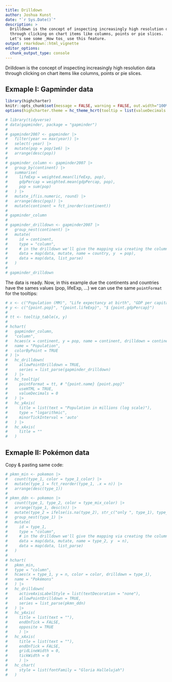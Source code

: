```yaml
---
title: Drilldown
author: Joshua Kunst
date: "`r Sys.Date()`"
description: >
  Drilldown is the concept of inspecting increasingly high resolution data
  through clicking on chart items like columns, points or pie slices. 
  Let's see some _How tos_ use this feature.
output: rmarkdown::html_vignette
editor_options: 
  chunk_output_type: console
---
```


<script>
$(document).ready(function(){ 
  el = $(".page-header > h1")
  icon = "arrow-down"
  text = el.text()
  text_new = "<span class=\"fa fa-" + icon  + "\"></span> " + text
  el.html(text_new) 
}) ;
</script>

Drilldown is the concept of inspecting increasingly high resolution data
through clicking on chart items like columns, points or pie slices.

## Exmaple I: Gapminder data

```r
library(highcharter)
knitr::opts_chunk$set(message = FALSE, warning = FALSE, out.width="100%")
options(highcharter.theme = hc_theme_hcrt(tooltip = list(valueDecimals = 2)))
```


```r
# library(tidyverse)
# data(gapminder, package = "gapminder")
# 
# gapminder2007 <- gapminder |> 
#   filter(year == max(year)) |> 
#   select(-year) |> 
#   mutate(pop = pop/1e6) |> 
#   arrange(desc(pop))
# 
# gapminder_column <- gapminder2007 |>
#   group_by(continent) |> 
#   summarise(
#     lifeExp = weighted.mean(lifeExp, pop),
#     gdpPercap = weighted.mean(gdpPercap, pop),
#     pop = sum(pop)
#   ) |> 
#   mutate_if(is.numeric, round) |> 
#   arrange(desc(pop)) |> 
#   mutate(continent = fct_inorder(continent))
# 
# gapminder_column
# 
# gapminder_drilldown <- gapminder2007 |> 
#   group_nest(continent) |> 
#   mutate(
#     id = continent,
#     type = "column",
#     # in the drilldown we'll give the mapping via creating the columns
#     data = map(data, mutate, name = country, y  = pop),
#     data = map(data, list_parse)
#   )
# 
# gapminder_drilldown
```

The data is ready. Now, in this example due the continents and countries have
the sames values (pop, lifeExp, ...) we can use the same `pointFormat` for 
the tooltips:


```r
# x <- c("Population (MM)", "Life expectancy at birth", "GDP per capita (US$)")
# y <- c("{point.pop}", "{point.lifeExp}", "$ {point.gdpPercap}")
# 
# tt <- tooltip_table(x, y)
# 
# hchart(
#   gapminder_column,
#   "column",
#   hcaes(x = continent, y = pop, name = continent, drilldown = continent),
#   name = "Population",
#   colorByPoint = TRUE
# ) |> 
#   hc_drilldown(
#     allowPointDrilldown = TRUE,
#     series = list_parse(gapminder_drilldown)
#   ) |> 
#   hc_tooltip(
#     pointFormat = tt, # "{point.name} {point.pop}"
#     useHTML = TRUE,
#     valueDecimals = 0
#   ) |> 
#   hc_yAxis(
#     title = list(text = "Population in millions (log scale)"),
#     type = "logarithmic",
#     minorTickInterval = 'auto'
#   ) |> 
#   hc_xAxis(
#     title = ""
#   )
```

## Exmaple II: Pokémon data

Copy & pasting same code:

```r
# pkmn_min <- pokemon |> 
#   count(type_1, color = type_1_color) |> 
#   mutate(type_1 = fct_reorder(type_1, .x = n)) |> 
#   arrange(desc(type_1))
# 
# pkmn_ddn <- pokemon |> 
#   count(type_1, type_2, color = type_mix_color) |> 
#   arrange(type_1, desc(n)) |> 
#   mutate(type_2 = ifelse(is.na(type_2), str_c("only ", type_1), type_2)) |> 
#   group_nest(type_1) |> 
#   mutate(
#     id = type_1,
#     type = "column",
#     # in the drilldown we'll give the mapping via creating the columns
#     data = map(data, mutate, name = type_2, y  = n),
#     data = map(data, list_parse)
#   )
#   
# hchart(
#   pkmn_min, 
#   type = "column",
#   hcaes(x = type_1, y = n, color = color, drilldown = type_1),
#   name = "Pokémons"
#   ) |> 
#   hc_drilldown(
#     activeAxisLabelStyle = list(textDecoration = "none"),
#     allowPointDrilldown = TRUE,
#     series = list_parse(pkmn_ddn)
#   ) |> 
#   hc_yAxis(
#     title = list(text = ""),
#     endOnTick = FALSE,
#     opposite = TRUE
#     ) |>
#   hc_xAxis(
#     title = list(text = ""),
#     endOnTick = FALSE,
#     gridLineWidth = 0,
#     tickWidth = 0
#     ) |> 
#   hc_chart(
#     style = list(fontFamily = "Gloria Hallelujah")
#   ) 
```

